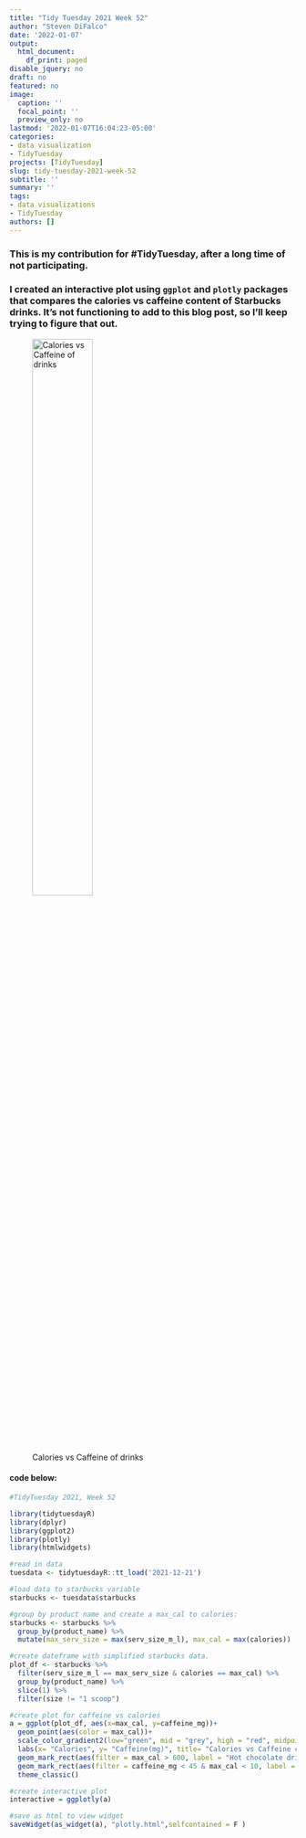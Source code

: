 ```yaml
---
title: "Tidy Tuesday 2021 Week 52"
author: "Steven DiFalco"
date: '2022-01-07'
output:
  html_document:
    df_print: paged
disable_jquery: no
draft: no
featured: no
image:
  caption: ''
  focal_point: ''
  preview_only: no
lastmod: '2022-01-07T16:04:23-05:00'
categories:
- data visualization
- TidyTuesday
projects: [TidyTuesday]
slug: tidy-tuesday-2021-week-52
subtitle: ''
summary: ''
tags:
- data visualizations
- TidyTuesday
authors: []
---
```

### This is my contribution for #TidyTuesday, after a long time of not participating.

### I created an interactive plot using `ggplot` and `plotly` packages that compares the calories vs caffeine content of Starbucks drinks. It's not functioning to add to this blog post, so I'll keep trying to figure that out. 

![Calories vs Caffeine of drinks](feature.png){width=50%}

#### code below:
```r
#TidyTuesday 2021, Week 52

library(tidytuesdayR)
library(dplyr)
library(ggplot2)
library(plotly)
library(htmlwidgets)

#read in data
tuesdata <- tidytuesdayR::tt_load('2021-12-21')

#load data to starbucks variable
starbucks <- tuesdata$starbucks

#group by product name and create a max_cal to calories:
starbucks <- starbucks %>%
  group_by(product_name) %>%
  mutate(max_serv_size = max(serv_size_m_l), max_cal = max(calories))

#create dateframe with simplified starbucks data.
plot_df <- starbucks %>%
  filter(serv_size_m_l == max_serv_size & calories == max_cal) %>%
  group_by(product_name) %>%
  slice(1) %>%
  filter(size != "1 scoop")

#create plot for caffeine vs calories
a = ggplot(plot_df, aes(x=max_cal, y=caffeine_mg))+
  geom_point(aes(color = max_cal))+
  scale_color_gradient2(low="green", mid = "grey", high = "red", midpoint = 300)+
  labs(x= "Calories", y= "Caffeine(mg)", title= "Calories vs Caffeine content in Starbucks Drinks")+
  geom_mark_rect(aes(filter = max_cal > 600, label = "Hot chocolate drinks"), alpha=0, show.legend = F, color = "brown") +
  geom_mark_rect(aes(filter = caffeine_mg < 45 & max_cal < 10, label = "Caffeine free teas"), alpha=0, show.legend = F, color = "green")+
  theme_classic()

#create interactive plot
interactive = ggplotly(a)

#save as html to view widget
saveWidget(as_widget(a), "plotly.html",selfcontained = F )

```


